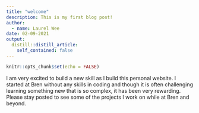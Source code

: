 ```yaml
---
title: "welcome"
description: This is my first blog post!
author:
  - name: Laurel Wee
date: 02-09-2021
output:
  distill::distill_article:
    self_contained: false
---
```



```r
knitr::opts_chunk$set(echo = FALSE)
```

I am very excited to build a new skill as I build this personal website. I started at Bren without any skills in coding and though it is often challenging learning something new that is so complex, it has been very rewarding. Please stay posted to see some of the projects I work on while at Bren and beyond.



